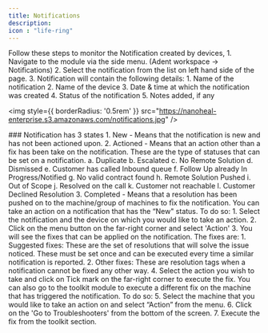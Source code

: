 ---
title: Notifications
description: 
icon : "life-ring" 
---

<Tabs>
  <Tab title="Notifications">
Follow these steps to monitor the Notification created by devices,
1. Navigate to the module via the side menu. (Adent workspace -> Notifications)
2. Select the notification from the list on left hand side of the page.
3. Notification will contain the following details:
    1. Name of the notification
    2. Name of the device 
    3. Date & time at which the notification was created 
    4. Status of the notification
    5. Notes added, if any

<img
  style={{ borderRadius: '0.5rem' }}
  src="https://nanoheal-enterprise.s3.amazonaws.com/notifications.jpg"
/>

  </Tab>
  <Tab title="Notification states">
    ### Notification has 3 states
1. New - Means that the notification is new and has not been actioned upon.
2. Actioned - Means that an action other than a fix has been take on the notification. These are the 
type of statuses that can be set on a notification.
a. Duplicate
b. Escalated
c. No Remote Solution
d. Dismissed
e. Customer has called Inbound queue
f. Follow Up already In Progress/Notified
g. No valid contract found
h. Remote Solution Pushed
i. Out of Scope
j. Resolved on the call
k. Customer not reachable
l. Customer Declined Resolution
3. Completed - Means that a resolution has been pushed on to the machine/group of machines to 
fix the notification.

  </Tab>

  <Tab title="Notification Resolution">
   You can take an action on a notification that has the “New" status. To do so:
1. Select the notification and the device on which you would like to take an action.
2. Click on the menu button on the far-right corner and select 'Action'
3. You will see the fixes that can be applied on the notification. The fixes are:
1. Suggested fixes: These are the set of resolutions that will solve the issue noticed. These 
must be set once and can be executed every time a similar notification is reported.
2. Other fixes: These are resolution tags when a notification cannot be fixed any other way.
4. Select the action you wish to take and click on Tick mark on the far-right corner to execute the
fix.
You can also go to the toolkit module to execute a different fix on the machine that has triggered the 
notification. To do so:
5. Select the machine that you would like to take an action on and select “Action” from the menu.
6. Click on the 'Go to Troubleshooters' from the bottom of the screen.
7. Execute the fix from the toolkit section.
  </Tab>
</Tabs>